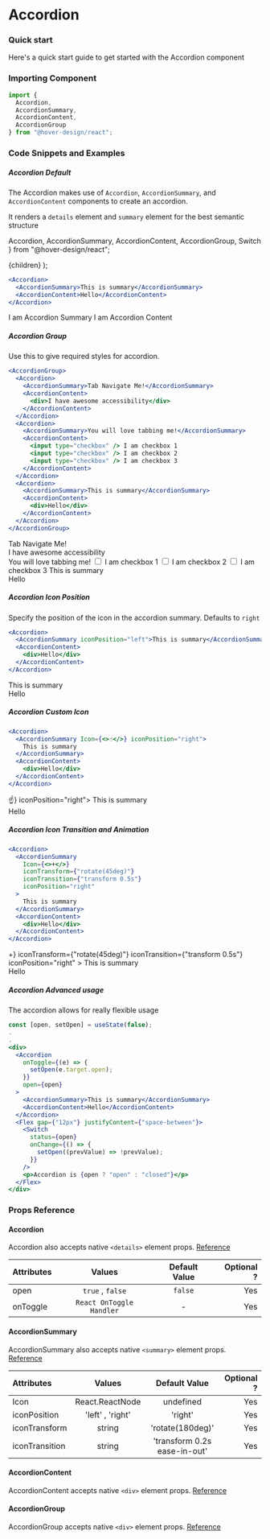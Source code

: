 # Accordion

### Quick start

Here's a quick start guide to get started with the Accordion component

### Importing Component

```jsx
import {
  Accordion,
  AccordionSummary,
  AccordionContent,
  AccordionGroup
} from "@hover-design/react";
```

### Code Snippets and Examples

##### Accordion Default

The Accordion makes use of `Accordion`, `AccordionSummary`, and `AccordionContent` components to create an accordion.

It renders a `details` element and `summary` element for the best semantic structure

  Accordion,
  AccordionSummary,
  AccordionContent,
  AccordionGroup,
  Switch
} from "@hover-design/react";


  <Accordion variant={variant}>{children}</Accordion>
);

```jsx
<Accordion>
  <AccordionSummary>This is summary</AccordionSummary>
  <AccordionContent>Hello</AccordionContent>
</Accordion>
```

<AccordionComponent>
  <AccordionSummary>I am Accordion Summary</AccordionSummary>
  <AccordionContent>I am Accordion Content</AccordionContent>
</AccordionComponent>

##### Accordion Group

Use this to give required styles for accordion.

```jsx
<AccordionGroup>
  <Accordion>
    <AccordionSummary>Tab Navigate Me!</AccordionSummary>
    <AccordionContent>
      <div>I have awesome accessibility</div>
    </AccordionContent>
  </Accordion>
  <Accordion>
    <AccordionSummary>You will love tabbing me!</AccordionSummary>
    <AccordionContent>
      <input type="checkbox" /> I am checkbox 1
      <input type="checkbox" /> I am checkbox 2
      <input type="checkbox" /> I am checkbox 3
    </AccordionContent>
  </Accordion>
  <Accordion>
    <AccordionSummary>This is summary</AccordionSummary>
    <AccordionContent>
      <div>Hello</div>
    </AccordionContent>
  </Accordion>
</AccordionGroup>
```

<AccordionGroup>
  <Accordion>
    <AccordionSummary>Tab Navigate Me!</AccordionSummary>
    <AccordionContent>
      <div>I have awesome accessibility</div>
    </AccordionContent>
  </Accordion>
  <Accordion>
    <AccordionSummary>You will love tabbing me!</AccordionSummary>
    <AccordionContent>
      <input type="checkbox" /> I am checkbox 1
      <input type="checkbox" /> I am checkbox 2
      <input type="checkbox" /> I am checkbox 3
    </AccordionContent>
  </Accordion>
  <Accordion>
    <AccordionSummary>This is summary</AccordionSummary>
    <AccordionContent>
      <div>Hello</div>
    </AccordionContent>
  </Accordion>
</AccordionGroup>

##### Accordion Icon Position

Specify the position of the icon in the accordion summary. Defaults to `right`

```jsx
<Accordion>
  <AccordionSummary iconPosition="left">This is summary</AccordionSummary>
  <AccordionContent>
    <div>Hello</div>
  </AccordionContent>
</Accordion>
```

<Accordion>
  <AccordionSummary iconPosition="left">This is summary</AccordionSummary>
  <AccordionContent>
    <div>Hello</div>
  </AccordionContent>
</Accordion>

##### Accordion Custom Icon

```jsx
<Accordion>
  <AccordionSummary Icon={<>☝️</>} iconPosition="right">
    This is summary
  </AccordionSummary>
  <AccordionContent>
    <div>Hello</div>
  </AccordionContent>
</Accordion>
```

<Accordion>
  <AccordionSummary Icon={<>☝️</>} iconPosition="right">
    This is summary
  </AccordionSummary>
  <AccordionContent>
    <div>Hello</div>
  </AccordionContent>
</Accordion>

##### Accordion Icon Transition and Animation

```jsx
<Accordion>
  <AccordionSummary
    Icon={<>+</>}
    iconTransform={"rotate(45deg)"}
    iconTransition={"transform 0.5s"}
    iconPosition="right"
  >
    This is summary
  </AccordionSummary>
  <AccordionContent>
    <div>Hello</div>
  </AccordionContent>
</Accordion>
```

<Accordion>
  <AccordionSummary
    Icon={<>+</>}
    iconTransform={"rotate(45deg)"}
    iconTransition={"transform 0.5s"}
    iconPosition="right"
  >
    This is summary
  </AccordionSummary>
  <AccordionContent>
    <div>Hello</div>
  </AccordionContent>
</Accordion>

##### Accordion Advanced usage

The accordion allows for really flexible usage

```jsx
const [open, setOpen] = useState(false);
.
.
<div>
  <Accordion
    onToggle={(e) => {
      setOpen(e.target.open);
    }}
    open={open}
  >
    <AccordionSummary>This is summary</AccordionSummary>
    <AccordionContent>Hello</AccordionContent>
  </Accordion>
  <Flex gap={"12px"} justifyContent={"space-between"}>
    <Switch
      status={open}
      onChange={() => {
        setOpen((prevValue) => !prevValue);
      }}
    />
    <p>Accordion is {open ? "open" : "closed"}</p>
  </Flex>
</div>
```

<AccordionAdvancedExample />

### Props Reference

#### Accordion

Accordion also accepts native `<details>` element props. [Reference](https://developer.mozilla.org/en-US/docs/Web/HTML/Element/details)

| Attributes |          Values          | Default Value | Optional ? |
| :--------- | :----------------------: | :-----------: | ---------: |
| open       |     `true` , `false`     |    `false`    |        Yes |
| onToggle   | `React OnToggle Handler` |       -       |        Yes |

#### AccordionSummary

AccordionSummary also accepts native `<summary>` element props. [Reference](https://developer.mozilla.org/en-US/docs/Web/HTML/Element/summary)

| Attributes     |      Values      |        Default Value         | Optional ? |
| :------------- | :--------------: | :--------------------------: | ---------: |
| Icon           | React.ReactNode  |          undefined           |        Yes |
| iconPosition   | 'left' , 'right' |           'right'            |        Yes |
| iconTransform  |      string      |       'rotate(180deg)'       |        Yes |
| iconTransition |      string      | 'transform 0.2s ease-in-out' |        Yes |

#### AccordionContent

AccordionContent accepts native `<div>` element props. [Reference](https://developer.mozilla.org/en-US/docs/Web/HTML/Element/div)

#### AccordionGroup

AccordionGroup accepts native `<div>` element props. [Reference](https://developer.mozilla.org/en-US/docs/Web/HTML/Element/div)
